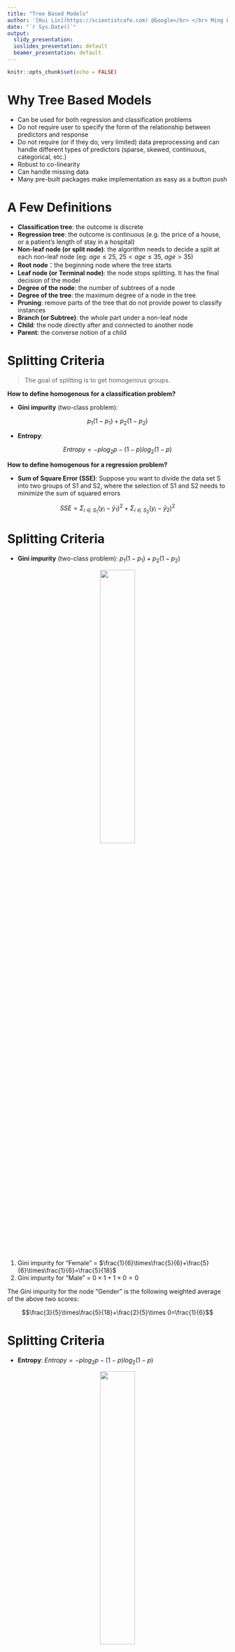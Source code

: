 ```yaml
---
title: "Tree Based Models"
author: '[Hui Lin](https://scientistcafe.com) @Google</br> </br> Ming Li @Amazon'
date: "`r Sys.Date()`"
output:
  slidy_presentation:
  ioslides_presentation: default
  beamer_presentation: default
---
```


```r
knitr::opts_chunk$set(echo = FALSE)
```

# Why Tree Based Models


- Can be used for both regression and classification problems
- Do not require user to specify the form of the relationship between predictors and response 
- Do not require (or if they do, very limited) data preprocessing and can handle different types of predictors (sparse, skewed, continuous, categorical, etc.)
- Robust to co-linearity
- Can handle missing data
- Many pre-built packages make implementation as easy as a button push


# A Few Definitions

- **Classification tree**: the outcome is discrete 
- **Regression tree**: the outcome is continuous (e.g. the price of a house, or a patient's length of stay in a hospital)
- **Non-leaf node (or split node)**: the algorithm needs to decide a split at each non-leaf node  (eg: $age \leq 25$, $25 < age \leq 35$, $age > 35$) 
- **Root node**：the beginning node where the tree starts
- **Leaf node (or Terminal node)**: the node stops splitting. It has the final decision of the model
- **Degree of the node**: the number of subtrees of a node 
- **Degree of the tree**: the maximum degree of a node in the tree
- **Pruning**: remove parts of the tree that do not provide power to classify instances
- **Branch (or Subtree)**: the whole part under a non-leaf node
- **Child**: the node directly after and connected to another node 
- **Parent**: the converse notion of a child

# Splitting Criteria

> The goal of splitting is to get homogenous groups.

**How to define homogenous for a classification problem?**

- **Gini impurity**  (two-class problem):

$$p_{1}(1-p_{1})+p_{2}(1-p_{2})$$

- **Entropy**:

$$Entropy=-plog_{2}p-(1-p)log_{2}(1-p)$$

**How to define homogenous for a regression problem?**

- **Sum of Square Error (SSE)**: Suppose you want to divide the data set S into two groups of S1 and S2, where the selection of S1 and S2 needs to minimize the sum of squared errors

$$SSE=\Sigma_{i\in S_{1}}(y_{i}-\bar{y}_{1})^{2}+\Sigma_{i\in S_{2}}(y_{i}-\bar{y}_{2})^{2}$$


# Splitting Criteria

- **Gini impurity**  (two-class problem): $p_{1}(1-p_{1})+p_{2}(1-p_{2})$

<center>
![](../../../IntroDataScience/images/giniEN.PNG){width=40%}
</center>

1. Gini impurity for "Female" = $\frac{1}{6}\times\frac{5}{6}+\frac{5}{6}\times\frac{1}{6}=\frac{5}{18}$
2. Gini impurity for "Male" = $0\times1+1\times 0=0$

The Gini impurity for the node "Gender" is the following weighted average of the above two scores:

$$\frac{3}{5}\times\frac{5}{18}+\frac{2}{5}\times 0=\frac{1}{6}$$

# Splitting Criteria

- **Entropy**: $Entropy=-plog_{2}p-(1-p)log_{2}(1-p)$

<center>
![](../../../IntroDataScience/images/giniEN.PNG){width=40%}
</center>

- Root node: $-\frac{25}{50}log_{2}\frac{25}{50}-\frac{25}{50}log_{2}\frac{25}{50}=1$

The entropy of the split using variable "gender" can be calculated  in three steps:

1. Entropy for "Female" = $-\frac{5}{30}log_{2}\frac{5}{30}-\frac{25}{30}log_{2}\frac{25}{30}=0.65$
2. Entropy for "Male" = $0\times1+1\times 0=0$
3. Entropy for the node "Gender" is the weighted average of the above two entropy numbers: $\frac{3}{5}\times 0.65+\frac{2}{5}\times 0=0.39$

# Splitting Criteria

- **Sum of Square Error (SSE)**: $SSE=\Sigma_{i\in S_{1}}(y_{i}-\bar{y}_{1})^{2}+\Sigma_{i\in S_{2}}(y_{i}-\bar{y}_{2})^{2}$

<center>
![](../../../IntroDataScience/images/varEN.png){width=40%}
</center>

1. Root SSE: 522.9
2. SSE for "Female" is 136
3. SSE for "Male" is 32
4. SSE for splitting node "Gender" is the sum of the above two numbers which is 168


# Tree Pruning

> Pruning is the process that reduces the size of decision trees. It reduces the risk of overfitting by limiting the size of the tree or removing sections of the tree that provide little power.

- Limit the size 
    - Minimum sample size at each node
    - Maximum depth of the tree
    - Maximum number of terminal nodes
    - The number of variables considered for each split

- Remove branches
    - cost/complexity penalty
    - Error-based pruning
    - Error-complexity pruning
    - Minimum error pruning

# Bagging Tree

> A single tree is unstable, and Bootstrap aggregation (Bagged) is an ensemble method that can effectively stabilize the model. 

- **Steps of Bagging**

1. Build a model on different bootstrap samples to form an ensemble, say $B$ samples
2. For a new sample, each model will give a prediction: $\hat{f}^1(x),\hat{f}^2(x)\dots,\hat{f}^B(x)$
3. The bagged model's prediction is the average of all the predictions:

$$\hat{f}_{avg}(x)=\frac{1}{B}\Sigma^B_{b=1}\hat{f}^b(x)$$

- **Advantages**
    - stabilizes the model predictions by averaging the results.
    - provides more accurate predictions.
    - can use out-of-bag samples to evaluate model performance.
    
- **Disadvantages**
    - Computation and memory requirements
    - The bagged model is difficult to explain
    - Since the bagging tree uses all of the original predictors,  trees are correlated, which prevents bagging from optimally reducing the variance of the predicted values.

# Random Forest

> To solve one of the disadvantage of bagging tree (i.e. correlation among these trees), random forest was introduced.

- Steps of Random Forest
 
1. Select the number of trees, B
2. **for** _i=1 to B_ **do**
    - generate a bootstrap sample of the original data
    - train a tree on this sample
         - **for** _each split_ **do**
              - randomly select m（<p）predictors
              - choose the best one out of the $m$ and partition the data
         - **end**
    - use typical tree model stopping criteria to determine when a tree is complete without pruning
3. **end**

# Gradient Boosted Machine

> The ultimate commonly used none-deep-learning method that wins Kaggle competitions. Using sequence of weaker learner to build a strong learner.


- Steps of Gradient Boosted Tree

1. Initialize all  predictions to the sample log-odds: $f_{i} = log \frac{\hat{p}}{1- \hat{p}}$
2. **for**  j=1 ... M **do**
    - Compute predicted event probability:  $\hat{p}_i=\frac{1}{1+exp[-f_{i}(x)]}$.
    - Compute the residual (i.e. gradient): $z_i=y_i-\hat{p}_i$
    - Randomly sample the training data
    - Train a tree model on the random subset using the residuals as the outcome
    - Compute the terminal node estimates of the Pearson residuals: $r_i=\frac{1/n\Sigma_i^n(y_i-\hat{p}_i)}{1/n\Sigma_i^n\hat{p}_i(1-\hat{p}_i)}$
    - Update f：$f_i=f_i+\lambda f_i^{(j)}$
3. end
